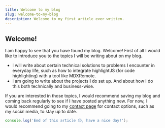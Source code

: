 ```yaml
---
title: Welcome to my blog
slug: welcome-to-my-blog
description: Welcome to my first article ever written.
---
```

## Welcome!
I am happy to see that you have found my blog. Welcome! First of all I would like to introduce you to the topics I will be writing about on my blog.

- I will write about certain technical solutions to problems I encounter in everyday life, such as how to integrate highlightJS (for code highlighting) with a tool like MDXRemote.
- I am going to write about the projects I do set up. And about how I do this both technically and business-wise.

If you are interested in those topics, I would recommend saving my blog and coming back regularly to see if I have posted anything new. For now, I would recommend going to my [contact page](/contact) for contact options, such as my social media, to stay up to date.

```javascript
console.log('End of this article 😔, have a nice day!');
```
